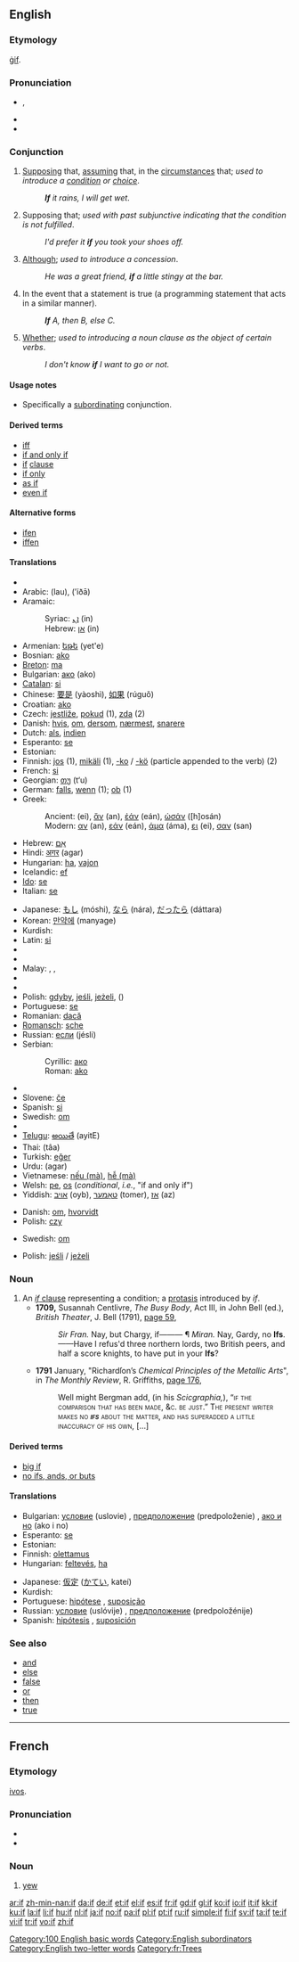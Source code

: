 {{wikipedia}}
{{also|-if}}
==English==

{{rank|no|them|when|51|if|there|more|out}}

===Etymology===
{{etyl|ang}} [[gif|ġif]].

===Pronunciation===
* {{IPA|/ɪf/}}, {{SAMPA|/If/}}
* {{audio|en-us-if.ogg|Audio (US)}}
* {{rhymes|ɪf}}

===Conjunction===
{{en-conj}}

# [[supposing|Supposing]] that, [[assuming]] that, in the [[circumstance]]s that; ''used to introduce a [[condition]] or [[choice]]''.
#: '''''If''' it rains, I will get wet''.
# Supposing that; ''used with past subjunctive indicating that the condition is not fulfilled''.
#: ''I'd prefer it '''if''' you took your shoes off.''
# [[although|Although]]; ''used to introduce a concession''.
#: ''He was a great friend, '''if''' a little stingy at the bar.''
# {{computing}} In the event that a statement is true (a programming statement that acts in a similar manner).
#: '''''If''' A, then B, else C.''
# [[whether|Whether]]; ''used to introducing a noun clause as the object of certain verbs''.
#: ''I don't know '''if''' I want to go or not.''

====Usage notes====
* Specifically a [[subordinating]] conjunction.

====Derived terms====
* [[iff]]
* [[if and only if]]
* [[if]] [[clause]]
* [[if only]]
* [[as if]]
* [[even if]]

====Alternative forms====
* [[ifen]]
* [[iffen]]

====Translations====
{{trans-top|supposing that}}
* {{trreq|Albanian}}
* Arabic: {{Arab|[[لو]]}} (lau), {{Arab|[[إذا]]}} (’íðā)
* Aramaic:
*: Syriac: [[ܐܢ]] (in)
*: Hebrew: [[אן]] (in)
* Armenian: [[եթե]] (yet'e)
* Bosnian: [[ako]]
* [[Breton]]: [[ma]]
* Bulgarian: [[ако]] (ako)
* [[Catalan]]: [[si#Catalan|si]]
* Chinese: [[要是]] (yàoshì), [[如果]] (rúguǒ)
* Croatian: [[ako]]
* Czech: [[jestliže]], [[pokud]] (1), [[zda]] (2)
* Danish: [[hvis]], [[om]], [[dersom]], [[nærmest]], [[snarere]]
* Dutch: [[als]], [[indien]]
* Esperanto: [[se]]
* Estonian: {{t|et|kui}}
* Finnish: [[jos]] (1), [[mikäli]] (1), [[-ko]] / [[-kö]] (particle appended to the verb) (2)
* French: [[si#French|si]]
* Georgian: [[თუ]] (t‘u)
* German: [[falls]], [[wenn]] (1); [[ob]] (1)
* Greek:
*: Ancient: {{IPAchar|[[εἰ]]}} (ei), [[ἄν]] (an), [[ἐάν]] (eán), [[ὡσάν]] ([h]osán)
*: Modern: [[αν]] (an), [[εάν]] (eán), [[άμα]] (áma), [[ει]] (ei), [[σαν]] (san)
* Hebrew: [[אם|אִם]]
* Hindi: [[अगर]] (agar)
* Hungarian: [[ha#Hungarian|ha]], [[vajon]]
* Icelandic: [[ef]]
* [[Ido]]: [[se]]
* Italian: [[se#Italian|se]]
{{trans-mid}}
* Japanese: [[もし]] (móshi), [[なら]] (nára), [[だったら]] (dáttara)
* Korean: [[만약에]] (manyage)
* Kurdish: {{KUchar|[[ئه‌گه‌ر]]}}
* Latin: [[si#Latin|si]]
* {{trreq|Latvian}}
* {{trreq|Lithuanian}}
* Malay: {{t|ms|kalau}}, {{t|ms|kira}}, {{t|ms|jika}}
* {{trreq|Mongolian}}
* {{trreq|Persian}}
* Polish: [[gdyby]], [[jeśli]], [[jeżeli]], ({{l|pl|jak}})
* Portuguese: [[se#Portuguese|se]]
* Romanian: [[dacă]]
* [[Romansch]]: [[sche]]
* Russian: [[если]] (jésli)
* Serbian:
*: Cyrillic: [[ако#Serbian|ако]]
*: Roman: [[ako]]
* {{trreq|Slovak}}
* Slovene: [[če]]
* Spanish: [[si#Spanish|si]]
* Swedish: [[om#Swedish|om]]
* {{trreq|Tamil}}
* [[Telugu]]: [[అయితే]] (ayitE)
* Thai: {{Thai|[[ถ้า]]}} (tâa)
* Turkish: [[eğer]]
* Urdu: {{ur-Arab|[[اگر]]}} (agar)
* Vietnamese: [[nếu|nếu (mà)]], [[hễ|hễ (mà)]]
* Welsh: [[pe#Welsh|pe]], [[os#Welsh|os]] (''conditional'', ''i.e.'', "if and only if")
* Yiddish: [[אויב]] (oyb), [[טאָמער]] (tomer), [[אַז]] (az)
{{trans-bottom}}

{{trans-top|whether}}
* Danish: [[om]], [[hvorvidt]]
* Polish: [[czy]]
{{trans-mid}}
* Swedish: [[om#Swedish|om]]
{{trans-bottom}}

{{trans-top|(computing)}}
* Polish: [[jeśli]] / [[jeżeli]]
{{trans-mid}}
{{trans-bottom}}

===Noun===
{{en-noun}}

# An [[clause|''if'' clause]] representing a condition; a [[protasis]] introduced by ''if''.
#* '''1709,''' Susannah Centlivre, ''The Busy Body'', Act III, in John Bell (ed.), ''British Theater'', J. Bell (1791), [http://books.google.com/books?id=qYY0AAAAMAAJ&amp;pg=PA59&amp;dq=ifs page 59],
#*: ''Sir Fran.'' Nay, but Chargy, if——— ¶ ''Miran.'' Nay, Gardy, no '''Ifs'''.——Have I refus'd three northern lords, two British peers, and half a score knights, to have put in your '''Ifs'''?
#* '''1791''' January, "Richardſon’s ''Chemical Principles of the Metallic Arts''", in ''The Monthly Review'', R. Griffiths, [http://books.google.com/books?id=F24xcadl9JMC&amp;pg=PA176&amp;dq=ifs page 176],
#*: Well might Bergman add, (in his ''Scicgraphia,''), <!-- [sic] double comma --> “<span style="font-variant:small-caps">if</small> the compariſon that has been made, &amp;c. be juſt.” The preſent writer makes no '''''ifs''''' <!-- [sic] italics --> about the matter, and has ſuperadded a little inaccuracy of his own, […]

====Derived terms====
* [[big if]]
* [[no ifs, ands, or buts]]

====Translations====
{{trans-top|a theoretical condition}}
* Bulgarian: [[условие]] (uslovie) {{n}}, [[предположение]] (predpoloženie) {{n}}, [[ако и но]] (ako i no)
* Esperanto: [[se]]
* Estonian: {{t|et|oletus}}
* Finnish: [[olettamus]]
* Hungarian: [[feltevés]], [[ha]] <!-- (H)Semmi ha = (E)No ifs -->
{{trans-mid}}
* Japanese: [[仮定]] ([[かてい]], kateí)
* Kurdish: {{KUchar|[[ئه‌گه‌ر]]}}
* Portuguese: [[hipótese]] {{f}}, [[suposição]] {{f}}
* Russian: [[условие]] (uslóvije) {{n}}, [[предположение]] (predpoložénije) {{n}}
* Spanish: [[hipótesis]] {{f}}, [[suposición]] {{f}}
{{trans-bottom}}

===See also===
* [[and]]
* [[else]]
* [[false]]
* [[or]]
* [[then]]
* [[true]]

[[Category:100 English basic words]]
[[Category:English subordinators]]
[[Category:English two-letter words]]

----

==French==

===Etymology===
{{Gau.|fr}} [[ivos]].

===Pronunciation===
* {{audio|Fr-if.ogg|audio}}
* {{IPA|/if/|lang=fr}}

===Noun===
{{fr-noun|m}}

# [[yew]]

[[Category:fr:Trees]]

[[ar:if]]
[[zh-min-nan:if]]
[[da:if]]
[[de:if]]
[[et:if]]
[[el:if]]
[[es:if]]
[[fr:if]]
[[gd:if]]
[[gl:if]]
[[ko:if]]
[[io:if]]
[[it:if]]
[[kk:if]]
[[ku:if]]
[[la:if]]
[[li:if]]
[[hu:if]]
[[nl:if]]
[[ja:if]]
[[no:if]]
[[pa:if]]
[[pl:if]]
[[pt:if]]
[[ru:if]]
[[simple:if]]
[[fi:if]]
[[sv:if]]
[[ta:if]]
[[te:if]]
[[vi:if]]
[[tr:if]]
[[vo:if]]
[[zh:if]]